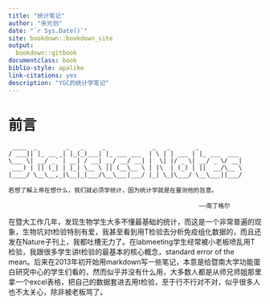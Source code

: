 ```yaml
--- 
title: "统计笔记"
author: "余光创"
date: "`r Sys.Date()`"
site: bookdown::bookdown_site
output:
  bookdown::gitbook
documentclass: book
biblio-style: apalike
link-citations: yes
description: "YGC的统计学笔记"
---
```



# 前言

```
 ____  _        _   _     _             _   _       _
/ ___|| |_ __ _| |_(_)___| |_ ___ ___  | \ | | ___ | |_ ___  ___
\___ \| __/ _` | __| / __| __/ __/ __| |  \| |/ _ \| __/ _ \/ __|
 ___) | || (_| | |_| \__ \ || (__\__ \ | |\  | (_) | ||  __/\__ \
|____/ \__\__,_|\__|_|___/\__\___|___/ |_| \_|\___/ \__\___||___/

```


```
若想了解上帝在想什么，我们就必须学统计，因为统计学就是在量测他的旨意。

                                                     ——南丁格尔
```


在暨大工作几年，发现生物学生大多不懂最基础的统计，而这是一个非常普遍的现象，生物坑对t检验特别有爱，我甚至看到用T检验去分析免疫组化数据的，而且还发在Nature子刊上，我都吐槽无力了。在labmeeting学生经常被小老板喷乱用T检验，我跟很多学生讲t检验的最基本的核心概念，standard error of the mean。后来在2013年初开始用markdown写一些笔记，本意是给暨南大学功能蛋白研究中心的学生们看的，然而似乎并没有什么用，大多数人都是从师兄师姐那里拿一个excel表格，把自己的数据套进去用t检验，至于行不行对不对，似乎很多人也不太关心，除非被老板骂了。




